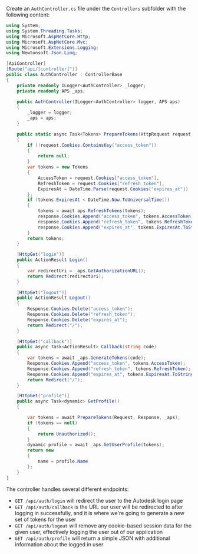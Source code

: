 Create an `AuthController.cs` file under the `Controllers` subfolder with the following content:

```csharp title="Controllers/AuthController.cs"
using System;
using System.Threading.Tasks;
using Microsoft.AspNetCore.Http;
using Microsoft.AspNetCore.Mvc;
using Microsoft.Extensions.Logging;
using Newtonsoft.Json.Linq;

[ApiController]
[Route("api/[controller]")]
public class AuthController : ControllerBase
{
    private readonly ILogger<AuthController> _logger;
    private readonly APS _aps;

    public AuthController(ILogger<AuthController> logger, APS aps)
    {
        _logger = logger;
        _aps = aps;
    }

    public static async Task<Tokens> PrepareTokens(HttpRequest request, HttpResponse response, APS aps)
    {
        if (!request.Cookies.ContainsKey("access_token"))
        {
            return null;
        }
        var tokens = new Tokens
        {
            AccessToken = request.Cookies["access_token"],
            RefreshToken = request.Cookies["refresh_token"],
            ExpiresAt = DateTime.Parse(request.Cookies["expires_at"])
        };
        if (tokens.ExpiresAt < DateTime.Now.ToUniversalTime())
        {
            tokens = await aps.RefreshTokens(tokens);
            response.Cookies.Append("access_token", tokens.AccessToken);
            response.Cookies.Append("refresh_token", tokens.RefreshToken);
            response.Cookies.Append("expires_at", tokens.ExpiresAt.ToString());
        }
        return tokens;
    }

    [HttpGet("login")]
    public ActionResult Login()
    {
        var redirectUri = _aps.GetAuthorizationURL();
        return Redirect(redirectUri);
    }

    [HttpGet("logout")]
    public ActionResult Logout()
    {
        Response.Cookies.Delete("access_token");
        Response.Cookies.Delete("refresh_token");
        Response.Cookies.Delete("expires_at");
        return Redirect("/");
    }

    [HttpGet("callback")]
    public async Task<ActionResult> Callback(string code)
    {
        var tokens = await _aps.GenerateTokens(code);
        Response.Cookies.Append("access_token", tokens.AccessToken);
        Response.Cookies.Append("refresh_token", tokens.RefreshToken);
        Response.Cookies.Append("expires_at", tokens.ExpiresAt.ToString());
        return Redirect("/");
    }

    [HttpGet("profile")]
    public async Task<dynamic> GetProfile()
    {

        var tokens = await PrepareTokens(Request, Response, _aps);
        if (tokens == null)
        {
            return Unauthorized();
        }
        dynamic profile = await _aps.GetUserProfile(tokens);
        return new
        {
            name = profile.Name
        };
    }
}
```

The controller handles several different endpoints:

- `GET /api/auth/login` will redirect the user to the Autodesk login page
- `GET /api/auth/callback` is the URL our user will be redirected to after logging in successfully,
and it is where we're going to generate a new set of tokens for the user
- `GET /api/auth/logout` will remove any cookie-based session data for the given user, effectively
logging the user out of our application
- `GET /api/auth/profile` will return a simple JSON with additional information about the logged in user
